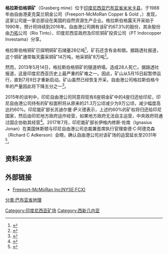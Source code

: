 {{Infobox mine
| name = 格拉斯伯格矿场
| image = Grasberg mine.jpg
| width = 200px
| caption = 格拉斯伯格露天矿场
| pushpin_map = Indonesia
| pushpin_label = 格拉斯伯格矿场
| pushpin_map_caption = Location in Indonesia
| coordinates = {{coord|4|3|10|S|137|6|57|E|region:ID|format=dms|display=inline,title}}
| display = inline,title
| place =
| subdivision_type = [[印度尼西亚行政区划|省]]
| state/province = [[巴布亚省|巴布亚省]]
| country = [[印度尼西亚|印度尼西亚]]
| owner = [[费利浦·麦克莫兰铜金公司|费利浦·麦克莫兰铜金公司]]
| official website = 
| acquisition year = 
| stock_exchange = 
| stock_code = 
| products =
  {{plainlist |
* [[铜|铜]]
* [[金|金]]
  }}
| financial year = 2006
| amount =
  {{plainlist |
*     610,800吨铜
*  58,474,392克金
* 174,458,971克银
  }}
| opening year = 
| closing year = 
}}
'''格拉斯伯格铜矿'''（Grasberg mine）位于[[印度尼西亚|印度尼西亚]][[巴布亚省|巴布亚省]][[米米卡县|米米卡县]]，于1988年由自由港麦克莫兰铜金公司（Freeport-McMoRan Copper & Gold ，{{NYSE|FCX}}）发现，这家公司是一家总部设在美国的自然资源生产企业。格拉斯伯格露天开采始于1990年，预计将持续到2016年。自由港公司拥有该矿约67.3%的股份，其余股份由[[力拓|力拓]]公司（Rio Tinto）、印度尼西亚政府及印尼铜矿投资公司（PT Indocopper Investama）分享。

格拉斯伯格铜矿已探明铜矿石储量28亿吨<ref>{{cite web |url=http://www.mining-technology.com/projects/grasbergopenpit/ |title=Grasberg Open Pit, Indonesia |last= |first= |date= |website=www.mining-technology.com |publisher= |access-date=2017-07-15 |quote=Copper is the primary commodity, with a proven and provable reserve of 2.8 billion tonnes of 1.09%. |archive-date=2021-03-23 |archive-url=https://web.archive.org/web/20210323211225/http://www.mining-technology.com/projects/grasbergopenpit/ |dead-url=no }}</ref>，矿石还含有金和银。据路透社报道，这个铜矿通常每天露采铜矿14万吨，地采铜矿8万吨<ref>{{cite web |url=http://www.reuters.com/article/2013/05/31/us-indonesia-freeport-idUSBRE94U08W20130531 |title=Freeport Indonesia union says new mine collapse, urges members to stop work |author=Yayat Supriatna |date=2013-05-31 |website=www.reuters.com |publisher= |access-date=2017-07-15 |quote=Open-pit mining at Grasberg normally produces around 140,000 tons of copper ore a day, while underground operations yield 80,000 tons. |archive-date=2013-06-16 |archive-url=https://web.archive.org/web/20130616143104/http://www.reuters.com/article/2013/05/31/us-indonesia-freeport-idUSBRE94U08W20130531 |dead-url=yes }}</ref>。

然而，2013年5月14日，格拉斯伯格铜矿的隧道坍塌，造成28人死亡。据路透社报道，这是印度尼西亚历史上最严重的矿难之一。因此，矿山从5月15日起暂停运行，直到7月9日才重新启动。矿山虽然已经恢复开采，自由港公司格拉斯伯格今年的产量因此将下降五分之一<ref>{{cite web |url=http://www.reuters.com/article/2013/07/09/indonesia-freeport-underground-idUSL4N0FF10N20130709 |title=UPDATE 3-Freeport Indonesia restarts underground mining |last= |first= |date=2013-07-09 |website=www.reuters.com |publisher= |access-date=2017-07-15 |quote=Soetjipto told reporters earlier it would take one month for underground mining operations to return to full capacity, adding the mine would only produce 80 percent of its targeted output of copper, gold and silver concentrate this year. |archive-date=2013-08-09 |archive-url=https://web.archive.org/web/20130809173536/http://www.reuters.com/article/2013/07/09/indonesia-freeport-underground-idUSL4N0FF10N20130709 |dead-url=yes }}</ref>。

2015年的谈判中，印尼自由港公司同意将现有6座铜金矿中的4座归还给印尼，印尼自由港公司持有的矿权面积将从原来的21.3万公顷减少为9万公顷，减少幅度高达约60%。印尼能矿部长苏迪尔曼·萨义德表示，上述约60%的矿权将归还给印尼国家，然后由印尼地方政府运作经营，如果地方政府无法自主运营，中央政府将通过国企协助其经营<ref>{{Cite web|url=http://www.mofcom.gov.cn/article/i/jyjl/j/201507/20150701041819.shtml|title=印尼自由港公司将归还印尼约60%的铜金矿开采权。中华人民共和国商务部网站|accessdate=2017-01-08|work=www.mofcom.gov.cn}}</ref>。2017年7月，印尼能矿部长伊格内修斯·佐南（Ignasius Jonan）在美国休斯顿与印尼自由港公司总裁兼首席执行官理查德·C·阿德克森（Richard C Adkerson）会晤，确认自由港公司对该矿场的运营延长至2031年<ref>{{cite web |url=http://www.shangbaoindonesia.com/indonesia-finance/%E8%87%AA%E7%94%B1%E6%B8%AF%E8%BF%90%E8%90%A5%E5%BB%B6%E9%95%BF%E8%87%B32031%E5%B9%B4.html |title=自由港运营延长至2031年 |author=xin |date=2017-07-25 |website=www.shangbaoindonesia.com |publisher=印尼华商 |access-date=2017-07-26 |quote= |archive-url=https://web.archive.org/web/20170725055902/http://www.shangbaoindonesia.com/indonesia-finance/%e8%87%aa%e7%94%b1%e6%b8%af%e8%bf%90%e8%90%a5%e5%bb%b6%e9%95%bf%e8%87%b32031%e5%b9%b4.html |archive-date=2017-07-25 |dead-url=yes }}</ref>。

==资料来源==

{{reflist}}

==外部链接==
*[https://www.google.com/finance?authuser=0&q=NYSE%3AFCX&ei=dm3cUdi-J6Kj0AHV9gE Freeport-McMoRan Inc(NYSE:FCX)] {{Wayback|url=https://www.google.com/finance?authuser=0&q=NYSE%3AFCX&ei=dm3cUdi-J6Kj0AHV9gE |date=20170228090548 }}

{{coord|display=title}}
{{normdaten}}
[[Category:印度尼西亚矿场|Category:印度尼西亚矿场]]
[[分类:巴布亚省地理|分类:巴布亚省地理]]
[[Category:西新几内亚|Category:西新几内亚]]